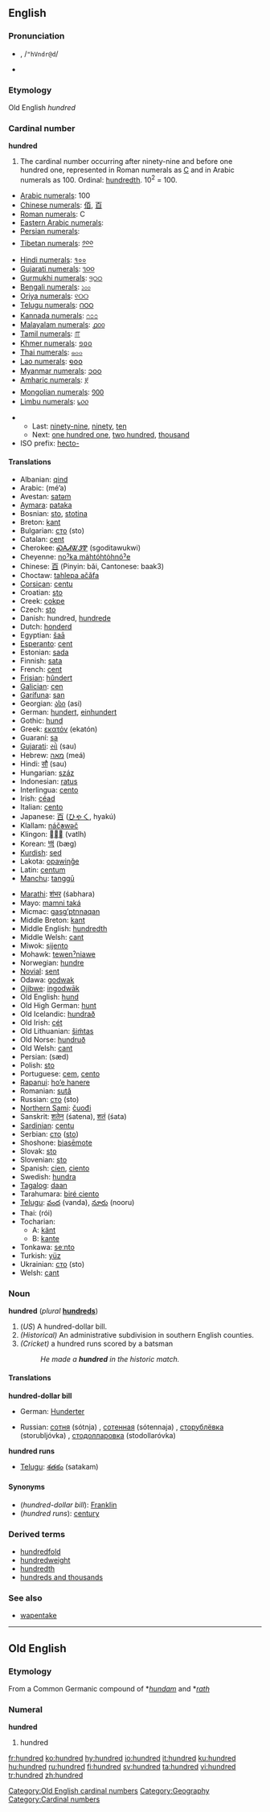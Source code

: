 ==English==

{{rank|round|kind|form|279|hundred|believe|white|means}}

===Pronunciation===
*{{IPAchar|hŭn'drəd, /ˈhʌndrəd/}}, /<tt>"hVndr@d</tt>/
* {{audio|en-us-hundred.ogg|Audio (US)}}

===Etymology===
Old English ''hundred''
===Cardinal number===
'''hundred'''

# The cardinal number occurring after ninety-nine and before one hundred one, represented in Roman numerals as [[C]] and in Arabic numerals as 100.  Ordinal: [[hundredth]]. 10<sup>2</sup> = 100.
*[[w:Arabic numerals|Arabic numerals]]: 100
*[[w:Chinese numerals|Chinese numerals]]: [[佰]], [[百]]
*[[w:Roman numerals|Roman numerals]]: C
*[[w:Eastern Arabic numerals|Eastern Arabic numerals]]: {{ARchar|[[١٠٠]]}}
*[[w:Eastern Arabic numerals|Persian numerals]]: {{FAchar|[[۱۰۰]]}}
*[[w:Indian numerals|Tibetan numerals]]: [[༡༠༠]]
*[[w:Indian numerals|Hindi numerals]]: [[१००]]
*[[w:Indian numerals|Gujarati numerals]]: [[૧૦૦]]
*[[w:Indian numerals|Gurmukhi numerals]]: [[੧੦੦]]
*[[w:Indian numerals|Bengali numerals]]: [[১০০]]
*[[w:Indian numerals|Oriya numerals]]: [[୧୦୦]]
*[[w:Indian numerals|Telugu numerals]]: [[౧౦౦]]
*[[w:Indian numerals|Kannada numerals]]: [[೧೦೦]]
*[[w:Indian numerals|Malayalam numerals]]: [[൧൦൦]]
*[[w:Indian numerals|Tamil numerals]]: [[௱]]
*[[w:Khmer script|Khmer numerals]]: [[១០០]]
*[[w:Thai numerals|Thai numerals]]: [[๑๐๐]]
*[[w:Lao alphabet|Lao numerals]]: [[໑໐໐]]
*[[w:Burmese alphabet|Myanmar numerals]]: [[၁၀၀]]
*[[w:Amharic language|Amharic numerals]]: [[፻]]
*[[w:Mongolian alphabet|Mongolian numerals]]: [[᠑᠐᠐]]
*[[w:Limbu language|Limbu numerals]]: [[᥇᥆᥆]]

**Last: [[ninety-nine]], [[ninety]], [[ten]]
**Next: [[one hundred one]], [[two hundred]], [[thousand]]
*ISO prefix: [[hecto-]]

====Translations====
{{top}}
*Albanian: [[qind]]
*Arabic: {{ARchar|[[مئة]]}} (mé’a) {{f}}
*Avestan: [[satǝm]]
*[[Aymara]]: [[pataka]]
*Bosnian: [[sto#Bosnian|sto]], [[stotina]] {{f}}
*Breton: [[kant]]
*Bulgarian: [[сто#Bulgarian|сто]] (sto)
*Catalan: [[cent#Catalan|cent]]
*Cherokee: [[ᏍᎪᏗᏔᏭᏈ]] (sgoditawukwi)
*Cheyenne: [[noˀka mȧhtóhtȯhnóˀe]]
*Chinese: [[百]] (Pinyin: bǎi, Cantonese: baak3)
*Choctaw: [[tahlepa ačǎfa]]
*[[Corsican]]: [[centu]]
*Croatian: [[sto#Croatian|sto]]
*Creek: [[cokpe]]
*Czech: [[sto#Czech|sto]]
*Danish: hundred, [[hundrede]]
*Dutch: [[honderd]] {{f}}
*Egyptian: [[šaā]]
*[[Esperanto]]: [[cent#Esperanto|cent]]
*Estonian: [[sada]]
*Finnish: [[sata]]
*French: [[cent#French|cent]] {{m}}
*[[Frisian]]: [[hûndert]]
*[[Galician]]: [[cen]]
*[[Garífuna]]: [[san]]
*Georgian: [[ასი]] (asi)
*German: [[hundert]], [[einhundert]]
*Gothic: [[hund#Gothic|hund]]
*Greek: [[εκατόν]] (ekatón)
*Guaraní: [[sa]]
*[[Gujarati]]: [[સો]] (sau)
*Hebrew: [[מאה]] (meá)
*Hindi: [[सौ]] (sau)
*Hungarian: [[száz]]
*Indonesian: [[ratus]]
*Interlingua: [[cento#Interlingua|cento]]
*Irish: [[céad]]
*Italian: [[cento#Italian|cento]] {{m}}
*Japanese: [[百]] ([[ひゃく]], hyakú)
*Klallam: [[náč̕əwəč]]
*Klingon: [[]] (vatlh)
*Korean: [[백]] (bæg)
*[[Kurdish]]: [[sed]]
*Lakota: [[opawiƞǧe]]
*Latin: [[centum]]
*[[Manchu]]: [[tanggū]]
{{mid}}
*[[Marathi]]: [[शंभर]] (śabhara)
*Mayo: [[mamni taká]]
*Micmac: [[gasgʼptnnaqan]]
*Middle Breton: [[kant]]
*Middle English: [[hundredth]]
*Middle Welsh: [[cant#Middle Welsh|cant]]
*Miwok: [[ṣijento]]
*Mohawk: [[tewenˀniawe]]
*Norwegian: [[hundre]]
*[[Novial]]: [[sent#Novial|sent]]
*Odawa: [[godwak]]
*[[Ojibwe]]: [[ingodwāk]]
*Old English: [[hund#Old English|hund]]
*Old High German: [[hunt#Old High German|hunt]]
*Old Icelandic: [[hundrað]]
*Old Irish: [[cét]]
*Old Lithuanian: [[šim̃tas]]
*Old Norse: [[hundruð]]
*Old Welsh: [[cant#Old Welsh|cant]]
*Persian: {{FAchar|[[صد|صَد]]}} (sæd)
*Polish: [[sto#Polish|sto]]
*Portuguese: [[cem]], [[cento#Portuguese|cento]]
*[[Rapanui]]: [[ho’e hanere]]
*Romanian: [[sută]] {{f}}
*Russian: [[сто#Russian|сто]] (sto)
*[[Northern Sami]]: [[čuođi]]
*Sanskrit: [[शतेन]] (śatena), [[शतं]] (śata)
*[[Sardinian]]: [[centu]]
*Serbian: [[сто#Serbian|сто]] ([[sto#Serbian|sto]])
*Shoshone: [[biasēmote]]
*Slovak: [[sto#Slovak|sto]]
*Slovenian: [[sto]]
*Spanish: [[cien]], [[ciento]]
*Swedish: [[hundra]]
*[[Tagalog]]: [[daan]]
*Tarahumara: [[biré ciento]]
*[[Telugu]]: [[వంద]] (vanda), [[నూరు]] (nooru)
*Thai: {{THchar|[[ร้อย]]}} (rói)
*Tocharian:
**A: [[känt]]
**B: [[kante]]
*Tonkawa: [[seːnto]]
*Turkish: [[yüz]]
*Ukrainian: [[сто#Ukrainian|сто]] (sto)
*Welsh: [[cant#Welsh|cant]]
{{bottom}}

===Noun===
'''hundred''' (''plural'' '''[[hundreds]]''')

#(''US'') A hundred-dollar bill.
#''(Historical)'' An administrative subdivision in southern English counties.
#''(Cricket)'' a hundred runs scored by a batsman
#:''He made a '''hundred''' in the historic match.''

====Translations====
'''hundred-dollar bill'''
{{top}}
*German: [[Hunderter]] {{m}}
{{mid}}
*Russian: [[сотня]] (sótnja) {{f}}, [[сотенная]] (sótennaja) {{f}}, [[сторублёвка]] (storubljóvka) {{f}}, [[стодолларовка]] (stodollaróvka) {{f}}
{{bottom}}

'''hundred runs'''
{{top}}
{{mid}}
*[[Telugu]]: [[శతకం]] (satakam)
{{bottom}}

====Synonyms====
*(''hundred-dollar bill''): [[Franklin]] {{slang}}
*(''hundred runs''): [[century]]

===Derived terms===
*[[hundredfold]]
*[[hundredweight]]
*[[hundredth]]
*[[hundreds and thousands]]

===See also===
*[[wapentake]]

----

==Old English==
===Etymology===
From a Common Germanic compound of *''[[hundam]]'' and *''[[rath]]''
===Numeral===
'''hundred'''

# hundred

[[Category:Old English cardinal numbers]]
[[Category:Geography]]
[[Category:Cardinal numbers]]

[[fr:hundred]]
[[ko:hundred]]
[[hy:hundred]]
[[io:hundred]]
[[it:hundred]]
[[ku:hundred]]
[[hu:hundred]]
[[ru:hundred]]
[[fi:hundred]]
[[sv:hundred]]
[[ta:hundred]]
[[vi:hundred]]
[[tr:hundred]]
[[zh:hundred]]